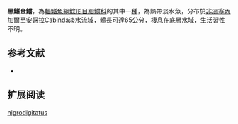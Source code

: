{{Speciesbox
| name = 黑鰭金鱨
| image = 
| image_width = 250px
| image_caption = 
| status = LC
| status_system = IUCN3.1 
| genus = Chrysichthys
| species = nigrodigitatus
| authority = [[Lacepède|Lacepède]], 1803
| synonyms = *''Pimelodus nigrodigitatus '',Lacepède, 1803 
*''Melanodactylus nigrodigitatus '',Lacepède, 1803 
}}

'''黑鰭金鱨'''，為[[輻鰭魚綱|輻鰭魚綱]][[鯰形目|鯰形目]][[脂鱨科|脂鱨科]]的其中一[[種|種]]，為熱帶淡水魚，分布於[[非洲|非洲]][[塞內加爾|塞內加爾]]至[[安哥拉|安哥拉]]Cabinda淡水流域，體長可達65公分，棲息在底層水域，生活習性不明。

==参考文献==
*{{FishBase_species|genus=Chrysichthys|species=nigrodigitatus|year=2015|month=6}}

== 扩展阅读 ==
{{refbegin}}
{{wikispecies-inline|Chrysichthys nigrodigitatus|黑鰭金鱨}}
{{refend}}
{{Taxonbar|from=Q2008046}}

[[Category:金鱨屬|nigrodigitatus]]